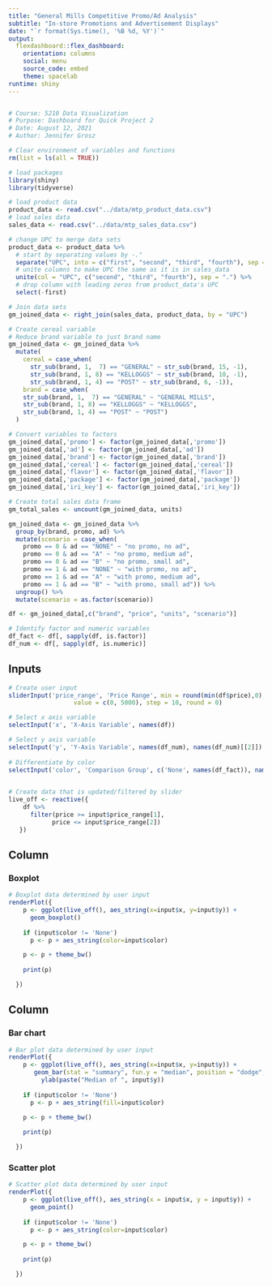 ```yaml
---
title: "General Mills Competitive Promo/Ad Analysis"  
subtitle: "In-store Promotions and Advertisement Displays"
date: "`r format(Sys.time(), '%B %d, %Y')`"
output: 
  flexdashboard::flex_dashboard:
    orientation: columns
    social: menu
    source_code: embed
    theme: spacelab
runtime: shiny
---
```


```r
```

```r
# Course: 5210 Data Visualization
# Purpose: Dashboard for Quick Project 2
# Date: August 12, 2021
# Author: Jennifer Grosz 
```

```r
# Clear environment of variables and functions
rm(list = ls(all = TRUE)) 
```

```r
# load packages
library(shiny)
library(tidyverse)

```

```r
# load product data
product_data <- read.csv("../data/mtp_product_data.csv")
# load sales data
sales_data <- read.csv("../data/mtp_sales_data.csv")

# change UPC to merge data sets
product_data <- product_data %>%
  # start by separating values by -."
  separate("UPC", into = c("first", "second", "third", "fourth"), sep = "-") %>%
  # unite columns to make UPC the same as it is in sales_data
  unite(col = "UPC", c("second", "third", "fourth"), sep = ".") %>%
  # drop column with leading zeros from product_data's UPC
  select(-first)

# Join data sets
gm_joined_data <- right_join(sales_data, product_data, by = "UPC")

# Create cereal variable
# Reduce brand variable to just brand name
gm_joined_data <- gm_joined_data %>%
  mutate(
    cereal = case_when(
      str_sub(brand, 1,  7) == "GENERAL" ~ str_sub(brand, 15, -1),
      str_sub(brand, 1, 8) == "KELLOGGS" ~ str_sub(brand, 10, -1),
      str_sub(brand, 1, 4) == "POST" ~ str_sub(brand, 6, -1)),
    brand = case_when(
    str_sub(brand, 1,  7) == "GENERAL" ~ "GENERAL MILLS",
    str_sub(brand, 1, 8) == "KELLOGGS" ~ "KELLOGGS",
    str_sub(brand, 1, 4) == "POST" ~ "POST")
  )

# Convert variables to factors
gm_joined_data[,'promo'] <- factor(gm_joined_data[,'promo'])
gm_joined_data[,'ad'] <- factor(gm_joined_data[,'ad'])
gm_joined_data[,'brand'] <- factor(gm_joined_data[,'brand'])
gm_joined_data[,'cereal'] <- factor(gm_joined_data[,'cereal'])
gm_joined_data[,'flavor'] <- factor(gm_joined_data[,'flavor'])
gm_joined_data[,'package'] <- factor(gm_joined_data[,'package'])
gm_joined_data[,'iri_key'] <- factor(gm_joined_data[,'iri_key'])  

# Create total sales data frame
gm_total_sales <- uncount(gm_joined_data, units)

gm_joined_data <- gm_joined_data %>%
  group_by(brand, promo, ad) %>%
  mutate(scenario = case_when(
    promo == 0 & ad == "NONE" ~ "no promo, no ad",
    promo == 0 & ad == "A" ~ "no promo, medium ad",
    promo == 0 & ad == "B" ~ "no promo, small ad",
    promo == 1 & ad == "NONE" ~ "with promo, no ad",
    promo == 1 & ad == "A" ~ "with promo, medium ad",
    promo == 1 & ad == "B" ~ "with promo, small ad")) %>%
  ungroup() %>%
  mutate(scenario = as.factor(scenario))
```

```r
df <- gm_joined_data[,c("brand", "price", "units", "scenario")]

# Identify factor and numeric variables
df_fact <- df[, sapply(df, is.factor)]
df_num <- df[, sapply(df, is.numeric)]
```


Inputs {.sidebar}
-----------------------------------------------------------------------
  
```r
# Create user input
sliderInput('price_range', 'Price Range', min = round(min(df$price),0), max = round(max(df$price), 0),
                  value = c(0, 5000), step = 10, round = 0)

# Select x axis variable      
selectInput('x', 'X-Axis Variable', names(df))

# Select y axis variable      
selectInput('y', 'Y-Axis Variable', names(df_num), names(df_num)[[2]])
      
# Differentiate by color
selectInput('color', 'Comparison Group', c('None', names(df_fact)), names(df_fact)[[2]])
      
```


```r
# Create data that is updated/filtered by slider
live_off <- reactive({
    df %>% 
      filter(price >= input$price_range[1],
            price <= input$price_range[2])
   })

```

Column {data-width=600}
-----------------------------------------------------------------------
  
### Boxplot
  
```r
# Boxplot data determined by user input
renderPlot({
    p <- ggplot(live_off(), aes_string(x=input$x, y=input$y)) + 
      geom_boxplot()
    
    if (input$color != 'None')
      p <- p + aes_string(color=input$color)

    p <- p + theme_bw()
    
    print(p)

  })

```

Column {data-width=400}
-----------------------------------------------------------------------

### Bar chart

  
```r
# Bar plot data determined by user input
renderPlot({
    p <- ggplot(live_off(), aes_string(x=input$x, y=input$y)) + 
       geom_bar(stat = "summary", fun.y = "median", position = "dodge", color = "black") +
         ylab(paste("Median of ", input$y))
    
    if (input$color != 'None')
      p <- p + aes_string(fill=input$color)

    p <- p + theme_bw()
    
    print(p)

  })

```

### Scatter plot

```r
# Scatter plot data determined by user input
renderPlot({
    p <- ggplot(live_off(), aes_string(x = input$x, y = input$y)) + 
      geom_point()
    
    if (input$color != 'None')
      p <- p + aes_string(color=input$color)

    p <- p + theme_bw()
    
    print(p)

  })
```
